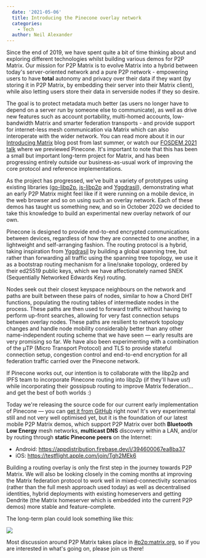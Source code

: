 ```yaml
---
  date: '2021-05-06'
  title: Introducing the Pinecone overlay network
  categories:
    - Tech
  author: Neil Alexander
---
```


Since the end of 2019, we have spent quite a bit of time thinking about and exploring different technologies whilst building various demos for P2P Matrix.  Our mission for P2P Matrix is to evolve Matrix into a hybrid between today's server-oriented network and a pure P2P network - empowering users to have **total** autonomy and privacy over their data if they want (by storing it in P2P Matrix, by embedding their server into their Matrix client), while also letting users store their data in serverside nodes if they so desire.  

The goal is to protect metadata much better (as users no longer have to depend on a server run by someone else to communicate), as well as drive new features such as account portability, multi-homed accounts, low-bandwidth Matrix and smarter federation transports - and provide support for internet-less mesh communication via Matrix which can also interoperate with the wider network.  You can read more about it in our [Introducing Matrix](https://matrix.org/blog/2020/06/02/introducing-p-2-p-matrix/) blog post from last summer, or watch our [FOSDEM 2021 talk](https://fosdem.org/2021/schedule/event/matrix_pinecones/) where we previewed Pinecone.  It's important to note that this has been a small but important long-term project for Matrix, and has been progressing entirely outside our business-as-usual work of improving the core protocol and reference implementations.

As the project has progressed, we've built a variety of prototypes using existing libraries ([go-libp2p](https://github.com/libp2p/go-libp2p), [js-libp2p](https://github.com/libp2p/js-libp2p) and [Yggdrasil](https://github.com/yggdrasil-network/yggdrasil-go)), demonstrating what an early P2P Matrix might feel like if it were running on a mobile device, in the web browser and so on using such an overlay network. Each of these demos has taught us something new, and so in October 2020 we decided to take this knowledge to build an experimental new overlay network of our own.

Pinecone is designed to provide end-to-end encrypted communications between devices, regardless of how they are connected to one another, in a lightweight and self-arranging fashion. The routing protocol is a hybrid, taking inspiration from [Yggdrasil](https://github.com/yggdrasil-network/yggdrasil-go) by building a global spanning tree, but rather than forwarding all traffic using the spanning tree topology, we use it as a bootstrap routing mechanism for a line/snake topology, ordered by their ed25519 public keys, which we have affectionately named SNEK (Sequentially Networked Edwards Key) routing.

Nodes seek out their closest keyspace neighbours on the network and paths are built between these pairs of nodes, similar to how a Chord DHT functions, populating the routing tables of intermediate nodes in the process. These paths are then used to forward traffic without having to perform up-front searches, allowing for very fast connection setups between overlay nodes. These paths are resilient to network topology changes and handle node mobility considerably better than any other name-independent routing scheme that we have seen — early results are very promising so far. We have also been experimenting with a combination of the μTP (Micro Transport Protocol) and TLS to provide stateful connection setup, congestion control and end-to-end encryption for all federation traffic carried over the Pinecone network.

If Pinecone works out, our intention is to collaborate with the libp2p and IPFS team to incorporate Pinecone routing into libp2p (if they'll have us!) while incorporating their gossipsub routing to improve Matrix federation... and get the best of both worlds :)

Today we're releasing the source code for our current early implementation of Pinecone — you can [get it from GitHub](https://github.com/matrix-org/pinecone) right now! It's very experimental still and not very well optimised yet, but it is the foundation of our latest mobile P2P Matrix demos, which support P2P Matrix over both **Bluetooth Low Energy** mesh networks, **multicast DNS** discovery within a LAN, and/or by routing through **static Pinecone peers** on the Internet:

* Android: https://appdistribution.firebase.dev/i/394600067ea8ba37
* iOS: https://testflight.apple.com/join/Tgh2MEk6

Building a routing overlay is only the first step in the journey towards P2P Matrix. We will also be looking closely in the coming months at improving the Matrix federation protocol to work well in mixed-connectivity scenarios (rather than the full mesh approach used today) as well as decentralised identities, hybrid deployments with existing homeservers and getting Dendrite (the Matrix homeserver which is embedded into the current P2P demos) more stable and feature-complete.

The long-term plan could look something like this:

![](/blog/img/2021-05-06-pinecone.png)

Most discussion around P2P Matrix takes place in [#p2p:matrix.org](http://matrix.to/#/#p2p:matrix.org), so if you are interested in what's going on, please join us there!